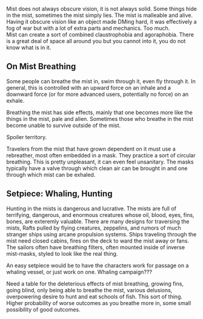 Mist does not always obscure vision, it is not always solid. Some things hide in the mist, sometimes the mist simply lies. The mist is malleable and alive.
Having it obscure vision like an object made DMing hard, it was effectively a fog of war but with a lot of extra parts and mechanics. Too much.  
Mist can create a sort of combined claustrophobia and agoraphobia. There is a great deal of space all around you but you cannot into it, you do not know what is in it.

## On Mist Breathing

Some people can breathe the mist in, swim through it, even fly through it. In general, this is controlled with an upward force on an inhale and a downward force (or for more advanced users, potentially no force) on an exhale.  

Breathing the mist has side effects, mainly that one becomes more like the things in the mist, pale and alien. Sometimes those who breathe in the mist become unable to survive outside of the mist. 

Spoiler territory.

Travelers from the mist that have grown dependent on it must use a rebreather, most often embedded in a mask. They practice a sort of circular breathing. This is pretty unpleasant, it can even feel  unsanitary. The masks typically have a valve through which clean air can be brought in and one through which mist can be exhaled.

## Setpiece: Whaling, Hunting

Hunting in the mists is dangerous and lucrative. The mists are full of terrifying, dangerous, and enormous creatures whose oil, blood, eyes, fins, bones, are exteremly valuable. 
There are many designs for traversing the mists, Rafts pulled by flying creatures, zeppelins, and rumors of much stranger ships using arcane propulsion systems. Ships traveling through the mist need closed cabins, fires on the deck to ward the mist away or fans. The sailors often have breathing filters, often mounted inside of inverse mist-masks, styled to look like the real thing.

An easy setpiece would be to have the characters work for passage on a whaling vessel, or just work on one. Whaling campaign???

Need a table for the deleterious effects of mist breathing, growing fins, going blind, only being able to breathe the mist, various delusions, overpowering desire to hunt and eat schools of fish. This sort of thing. Higher probability of worse outcomes as you breathe more in, some small possibility of good outcomes.